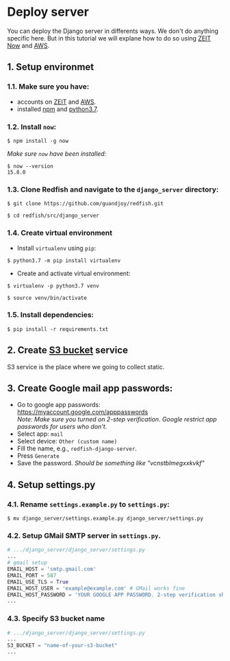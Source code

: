 # Deploy server

You can deploy the Django server in differents ways. We don't do anything specific here. But in this tutorial we will explane how to do so using [ZEIT Now](https://zeit.co/) and [AWS](https://aws.amazon.com/).

## 1. Setup environmet
### 1.1. Make sure you have:
* accounts on [ZEIT](https://zeit.co/) and [AWS](https://aws.amazon.com/).
* installed [npm](https://www.npmjs.com/get-npm) and [python3.7](https://www.python.org/downloads/).
### 1.2. Install `now`:
```console
$ npm install -g now
```
_Make sure `now` have been installed:_
```console
$ now --version
15.8.0
```
### 1.3. Clone Redfish and navigate to the `django_server` directory:
```console
$ git clone https://github.com/guandjoy/redfish.git
```
```console
$ cd redfish/src/django_server
```
### 1.4. Create virtual environment
- Install `virtualenv` using `pip`:
```console
$ python3.7 -m pip install virtualenv
```
- Create and activate virtual environment:
```console
$ virtualenv -p python3.7 venv
```
```console
$ source venv/bin/activate
```
### 1.5. Install dependencies:
```console
$ pip install -r requirements.txt
```
## 2. Create [S3 bucket](https://s3.console.aws.amazon.com/s3/) service
S3 service is the place where we going to collect static.
## 3. Create Google mail app passwords:
- Go to google app passwords: https://myaccount.google.com/apppasswords \
_Note: Make sure you turned on 2-step verification. Google restrict app passwords for users who don't._
- Select app: `mail`
- Select device: `Other (custom name)`
- Fill the name, e.g., `redfish-django-server`.
- Press `Generate`
- Save the password. _Should be something like "vcnstblmegxxkvkf"_
## 4. Setup settings.py
### 4.1. Rename `settings.example.py` to `settings.py`:
```console
$ mv django_server/settings.example.py django_server/settings.py
```
### 4.2. Setup GMail SMTP server in `settings.py`.
```python
# .../django_server/django_server/settings.py
...
# gmail setup
EMAIL_HOST = 'smtp.gmail.com'
EMAIL_PORT = 587
EMAIL_USE_TLS = True
EMAIL_HOST_USER = 'example@example.com' # GMail works fine
EMAIL_HOST_PASSWORD = 'YOUR GOOGLE APP PASSWORD. 2-step verification should be active'
...
```
### 4.3. Specify S3 bucket name
```python
# .../django_server/django_server/settings.py
...
S3_BUCKET = "name-of-your-s3-bucket"
...
```
